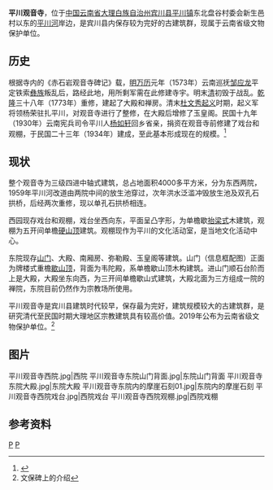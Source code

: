 {{coord|26|02|18|N|100|47|39|E|region:CN_type:landmark|display=title}}
{{Otheruses|观音寺|other=同名或類似名的其它條目描述}}
{{文物保护单位
| 级别 = 省级
| 省区市 = 云南省
| 名称 = 平川观音寺
| 图片 = [[File:平川观音寺山门.jpg|300px]]
| 编号 = 8-40
| 分类 = 古建筑
| 时代 = [[清代|清代]]至民国
| 所在 = [[大理州|大理州]][[宾川县|宾川县]]
| 登录 = 2019年公布
| 备注 ={{maplink|frame=yes|plain=yes|type=point|frame-lat=26.038333|frame-long=100.7941667|zoom=12|coord={{coord|26.038333|100.7941667}}}}
}}
'''平川观音寺'''，位于[[中国|中国]][[云南省|云南省]][[大理白族自治州|大理白族自治州]][[宾川县|宾川县]][[平川镇_(宾川县)|平川镇]]东北盘谷村委会新生邑村以东的[[平川河_(宾川)|平川河]]岸边，是宾川县内保存较为完好的古建筑群，现属于云南省级文物保护单位。

==历史==
根据寺内的《赤石岩观音寺碑记》载，[[明朝|明]][[万历|万历]]元年（1573年）云南巡抚[[邹应龙_(明朝)|邹应龙]]平定铁索[[彝族|彝族]]叛乱后，路经此地，用所剩军需在此修建寺宇。明末[[清朝|清]]初毁于战乱。[[乾隆|乾隆]]三十八年（1773年）重修，建起了大殿和禅房。清末[[杜文秀起义|杜文秀起义]]时期，起义军将领杨荣驻扎平川，对观音寺进行了整修，在大殿后增修了玉皇阁。民国十九年（1930年）云南宪兵司令平川人[[杨如轩|杨如轩]]回乡省亲，捐资在观音寺前修建了戏台和观棚，于民国二十三年（1934年）建成，至此基本形成现在的规模。<ref>{{cite book |editor=大理白族自治州文化局编 |title=《大理州文物保护单位大全》 |date=2006年11月 |publisher=云南民族出版社 |location=昆明 |isbn=7-5367-3459-X |page=411}}</ref>
==现状==
整个观音寺为三级四进中轴式建筑，总占地面积4000多平方米，分为东西两院，1959年平川河改道由两院中间的放生池穿过，次年洪水泛滥冲毁放生池及双孔石拱桥，后经两次重修，现以单孔石拱桥相连。

西园现存戏台和观棚，戏台坐西向东，平面呈凸字形，为单檐歇[[抬梁式|抬梁式]]木建筑，观棚为五开间单檐[[硬山顶|硬山顶]]建筑。观棚现作为平川的文化活动室，是当地文化活动中心。

东院现存[[山门|山门]]、大殿、南厢房、弥勒殿、玉皇阁等建筑。山门（信息框配图）正面为牌楼式重檐[[歇山顶|歇山顶]]，背面为韦陀殿，系单檐歇山顶木构建筑。进山门顺石台阶而上是大殿，大殿坐东向西，为三开间单檐歇山式建筑，大殿北面为三方组成一院的禅院，东院目前仍然作为宗教场所使用。

平川观音寺是宾川县建筑时代较早，保存最为完好，建筑规模较大的古建筑群，是研究清代至民国时期大理地区宗教建筑具有较高价值。2019年公布为云南省级文物保护单位。<ref>文保碑上的介绍</ref>
==图片==
<gallery>
平川观音寺西院.jpg|西院
平川观音寺东院山门背面.jpg|东院山门背面
平川观音寺东院大殿.jpg|东院大殿
平川观音寺东院内的摩崖石刻01.jpg|东院内的摩崖石刻
平川观音寺西院戏台.jpg|西院戏台
平川观音寺西院观棚.jpg|西院戏棚
</gallery>
==参考资料==
{{reflist}}
[[Category:宾川县境内的文物保护单位|P]]
[[Category:大理州佛寺|P]]